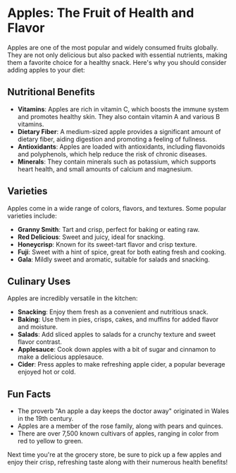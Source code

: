 # Apples: The Fruit of Health and Flavor

Apples are one of the most popular and widely consumed fruits globally. They are not only delicious but also packed with essential nutrients, making them a favorite choice for a healthy snack. Here's why you should consider adding apples to your diet:

## Nutritional Benefits

- **Vitamins**: Apples are rich in vitamin C, which boosts the immune system and promotes healthy skin. They also contain vitamin A and various B vitamins.
- **Dietary Fiber**: A medium-sized apple provides a significant amount of dietary fiber, aiding digestion and promoting a feeling of fullness.
- **Antioxidants**: Apples are loaded with antioxidants, including flavonoids and polyphenols, which help reduce the risk of chronic diseases.
- **Minerals**: They contain minerals such as potassium, which supports heart health, and small amounts of calcium and magnesium.

## Varieties

Apples come in a wide range of colors, flavors, and textures. Some popular varieties include:

- **Granny Smith**: Tart and crisp, perfect for baking or eating raw.
- **Red Delicious**: Sweet and juicy, ideal for snacking.
- **Honeycrisp**: Known for its sweet-tart flavor and crisp texture.
- **Fuji**: Sweet with a hint of spice, great for both eating fresh and cooking.
- **Gala**: Mildly sweet and aromatic, suitable for salads and snacking.

## Culinary Uses

Apples are incredibly versatile in the kitchen:

- **Snacking**: Enjoy them fresh as a convenient and nutritious snack.
- **Baking**: Use them in pies, crisps, cakes, and muffins for added flavor and moisture.
- **Salads**: Add sliced apples to salads for a crunchy texture and sweet flavor contrast.
- **Applesauce**: Cook down apples with a bit of sugar and cinnamon to make a delicious applesauce.
- **Cider**: Press apples to make refreshing apple cider, a popular beverage enjoyed hot or cold.

## Fun Facts

- The proverb "An apple a day keeps the doctor away" originated in Wales in the 19th century.
- Apples are a member of the rose family, along with pears and quinces.
- There are over 7,500 known cultivars of apples, ranging in color from red to yellow to green.

Next time you're at the grocery store, be sure to pick up a few apples and enjoy their crisp, refreshing taste along with their numerous health benefits!
